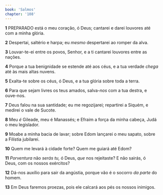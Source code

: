 ```yaml
---
book: 'Salmos'
chapter: '108'
---
```


**1** PREPARADO está o meu coração, ó Deus; cantarei e darei louvores até com a minha glória.

**2** Despertai, saltério e harpa; eu _mesmo_ despertarei ao romper da alva.

**3** Louvar-te-ei entre os povos, Senhor, e a ti cantarei louvores entre as nações.

**4** Porque a tua benignidade se estende até aos céus, e a tua verdade _chega_ até às mais altas nuvens.

**5** Exalta-te sobre os céus, ó Deus, e a tua glória sobre toda a terra.

**6** Para que sejam livres os teus amados, salva-_nos_ com a tua destra, e ouve-nos.

**7** Deus falou na sua santidade; eu me regozijarei; repartirei a Siquém, e medirei o vale de Sucote.

**8** Meu _é_ Gileade, meu é Manassés; e Efraim a força da minha cabeça, Judá o meu legislador.

**9** Moabe a minha bacia de lavar; sobre Edom lançarei o meu sapato, sobre a Filístia jubilarei.

**10** Quem me levará à cidade forte? Quem me guiará até Edom?

**11** _Porventura_ não _serás tu,_ ó Deus, _que_ nos rejeitaste? E não sairás, ó Deus, com os nossos exércitos?

**12** Dá-nos auxílio para sair da angústia, porque vão é o socorro _da parte_ do homem.

**13** Em Deus faremos proezas, pois ele calcará aos pés os nossos inimigos.
